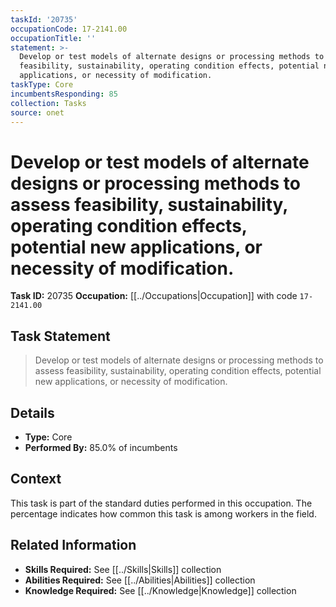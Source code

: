 ```yaml
---
taskId: '20735'
occupationCode: 17-2141.00
occupationTitle: ''
statement: >-
  Develop or test models of alternate designs or processing methods to assess
  feasibility, sustainability, operating condition effects, potential new
  applications, or necessity of modification.
taskType: Core
incumbentsResponding: 85
collection: Tasks
source: onet
---
```

# Develop or test models of alternate designs or processing methods to assess feasibility, sustainability, operating condition effects, potential new applications, or necessity of modification.

**Task ID:** 20735
**Occupation:** [[../Occupations|Occupation]] with code `17-2141.00`

## Task Statement

> Develop or test models of alternate designs or processing methods to assess feasibility, sustainability, operating condition effects, potential new applications, or necessity of modification.

## Details

- **Type:** Core
- **Performed By:** 85.0% of incumbents

## Context

This task is part of the standard duties performed in this occupation. The percentage indicates how common this task is among workers in the field.

## Related Information

- **Skills Required:** See [[../Skills|Skills]] collection
- **Abilities Required:** See [[../Abilities|Abilities]] collection
- **Knowledge Required:** See [[../Knowledge|Knowledge]] collection
